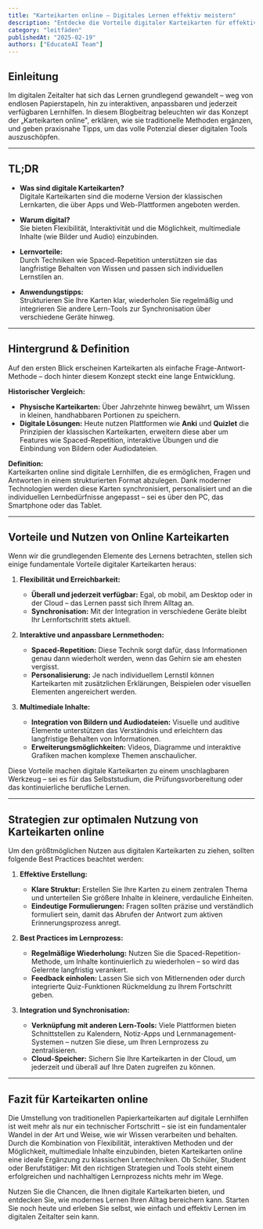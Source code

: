 ```yaml
---
title: "Karteikarten online – Digitales Lernen effektiv meistern"
description: "Entdecke die Vorteile digitaler Karteikarten für effektives Lernen. Von Spaced-Repetition bis zur multimedialen Integration – dein Leitfaden für Online-Lernerfolg."
category: "leitfäden"
publishedAt: "2025-02-19"
authors: ["EducateAI Team"]
---
```


## Einleitung

Im digitalen Zeitalter hat sich das Lernen grundlegend gewandelt – weg von endlosen Papierstapeln, hin zu interaktiven, anpassbaren und jederzeit verfügbaren Lernhilfen. In diesem Blogbeitrag beleuchten wir das Konzept der „Karteikarten online", erklären, wie sie traditionelle Methoden ergänzen, und geben praxisnahe Tipps, um das volle Potenzial dieser digitalen Tools auszuschöpfen.

---

## TL;DR

- **Was sind digitale Karteikarten?**  
  Digitale Karteikarten sind die moderne Version der klassischen Lernkarten, die über Apps und Web-Plattformen angeboten werden.

- **Warum digital?**  
  Sie bieten Flexibilität, Interaktivität und die Möglichkeit, multimediale Inhalte (wie Bilder und Audio) einzubinden.

- **Lernvorteile:**  
  Durch Techniken wie Spaced-Repetition unterstützen sie das langfristige Behalten von Wissen und passen sich individuellen Lernstilen an.

- **Anwendungstipps:**  
  Strukturieren Sie Ihre Karten klar, wiederholen Sie regelmäßig und integrieren Sie andere Lern-Tools zur Synchronisation über verschiedene Geräte hinweg.

---

## Hintergrund & Definition

Auf den ersten Blick erscheinen Karteikarten als einfache Frage-Antwort-Methode – doch hinter diesem Konzept steckt eine lange Entwicklung.

**Historischer Vergleich:**

- **Physische Karteikarten:** Über Jahrzehnte hinweg bewährt, um Wissen in kleinen, handhabbaren Portionen zu speichern.
- **Digitale Lösungen:** Heute nutzen Plattformen wie **Anki** und **Quizlet** die Prinzipien der klassischen Karteikarten, erweitern diese aber um Features wie Spaced-Repetition, interaktive Übungen und die Einbindung von Bildern oder Audiodateien.

**Definition:**  
Karteikarten online sind digitale Lernhilfen, die es ermöglichen, Fragen und Antworten in einem strukturierten Format abzulegen. Dank moderner Technologien werden diese Karten synchronisiert, personalisiert und an die individuellen Lernbedürfnisse angepasst – sei es über den PC, das Smartphone oder das Tablet.

---

## Vorteile und Nutzen von Online Karteikarten

Wenn wir die grundlegenden Elemente des Lernens betrachten, stellen sich einige fundamentale Vorteile digitaler Karteikarten heraus:

1. **Flexibilität und Erreichbarkeit:**
   - **Überall und jederzeit verfügbar:** Egal, ob mobil, am Desktop oder in der Cloud – das Lernen passt sich Ihrem Alltag an.
   - **Synchronisation:** Mit der Integration in verschiedene Geräte bleibt Ihr Lernfortschritt stets aktuell.

2. **Interaktive und anpassbare Lernmethoden:**
   - **Spaced-Repetition:** Diese Technik sorgt dafür, dass Informationen genau dann wiederholt werden, wenn das Gehirn sie am ehesten vergisst.
   - **Personalisierung:** Je nach individuellem Lernstil können Karteikarten mit zusätzlichen Erklärungen, Beispielen oder visuellen Elementen angereichert werden.

3. **Multimediale Inhalte:**
   - **Integration von Bildern und Audiodateien:** Visuelle und auditive Elemente unterstützen das Verständnis und erleichtern das langfristige Behalten von Informationen.
   - **Erweiterungsmöglichkeiten:** Videos, Diagramme und interaktive Grafiken machen komplexe Themen anschaulicher.

Diese Vorteile machen digitale Karteikarten zu einem unschlagbaren Werkzeug – sei es für das Selbststudium, die Prüfungsvorbereitung oder das kontinuierliche berufliche Lernen.

---

## Strategien zur optimalen Nutzung von Karteikarten online

Um den größtmöglichen Nutzen aus digitalen Karteikarten zu ziehen, sollten folgende Best Practices beachtet werden:

1. **Effektive Erstellung:**
   - **Klare Struktur:** Erstellen Sie Ihre Karten zu einem zentralen Thema und unterteilen Sie größere Inhalte in kleinere, verdauliche Einheiten.
   - **Eindeutige Formulierungen:** Fragen sollten präzise und verständlich formuliert sein, damit das Abrufen der Antwort zum aktiven Erinnerungsprozess anregt.

2. **Best Practices im Lernprozess:**
   - **Regelmäßige Wiederholung:** Nutzen Sie die Spaced-Repetition-Methode, um Inhalte kontinuierlich zu wiederholen – so wird das Gelernte langfristig verankert.
   - **Feedback einholen:** Lassen Sie sich von Mitlernenden oder durch integrierte Quiz-Funktionen Rückmeldung zu Ihrem Fortschritt geben.

3. **Integration und Synchronisation:**
   - **Verknüpfung mit anderen Lern-Tools:** Viele Plattformen bieten Schnittstellen zu Kalendern, Notiz-Apps und Lernmanagement-Systemen – nutzen Sie diese, um Ihren Lernprozess zu zentralisieren.
   - **Cloud-Speicher:** Sichern Sie Ihre Karteikarten in der Cloud, um jederzeit und überall auf Ihre Daten zugreifen zu können.

---

## Fazit für Karteikarten online

Die Umstellung von traditionellen Papierkarteikarten auf digitale Lernhilfen ist weit mehr als nur ein technischer Fortschritt – sie ist ein fundamentaler Wandel in der Art und Weise, wie wir Wissen verarbeiten und behalten. Durch die Kombination von Flexibilität, interaktiven Methoden und der Möglichkeit, multimediale Inhalte einzubinden, bieten Karteikarten online eine ideale Ergänzung zu klassischen Lerntechniken. Ob Schüler, Student oder Berufstätiger: Mit den richtigen Strategien und Tools steht einem erfolgreichen und nachhaltigen Lernprozess nichts mehr im Wege.

Nutzen Sie die Chancen, die Ihnen digitale Karteikarten bieten, und entdecken Sie, wie modernes Lernen Ihren Alltag bereichern kann. Starten Sie noch heute und erleben Sie selbst, wie einfach und effektiv Lernen im digitalen Zeitalter sein kann.